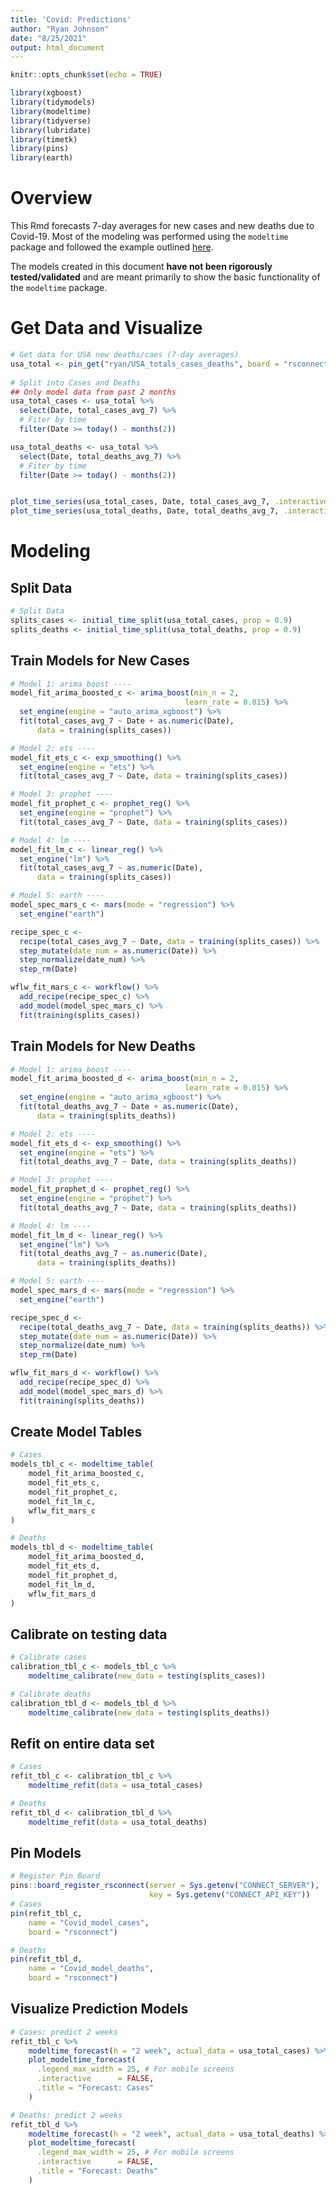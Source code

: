 ```yaml
---
title: 'Covid: Predictions'
author: "Ryan Johnson"
date: "8/25/2021"
output: html_document
---
```


```r
knitr::opts_chunk$set(echo = TRUE)

library(xgboost)
library(tidymodels)
library(modeltime)
library(tidyverse)
library(lubridate)
library(timetk)
library(pins)
library(earth)
```

# Overview

This Rmd forecasts 7-day averages for new cases and new deaths due to Covid-19. Most of the modeling was performed using the `modeltime` package and followed the example outlined [here](https://business-science.github.io/modeltime/articles/getting-started-with-modeltime.html).

The models created in this document **have not been rigorously tested/validated** and are meant primarily to show the basic functionality of the `modeltime` package.

# Get Data and Visualize

```r
# Get data for USA new deaths/caes (7-day averages)
usa_total <- pin_get("ryan/USA_totals_cases_deaths", board = "rsconnect")
  
# Split into Cases and Deaths
## Only model data from past 2 months
usa_total_cases <- usa_total %>% 
  select(Date, total_cases_avg_7) %>% 
  # Fiter by time
  filter(Date >= today() - months(2))

usa_total_deaths <- usa_total %>% 
  select(Date, total_deaths_avg_7) %>% 
  # Fiter by time
  filter(Date >= today() - months(2))


plot_time_series(usa_total_cases, Date, total_cases_avg_7, .interactive = FALSE, .title = "New Cases (7-day avg")
plot_time_series(usa_total_deaths, Date, total_deaths_avg_7, .interactive = FALSE, .title = "New Deaths (7-day avg")
```

# Modeling

## Split Data

```r
# Split Data
splits_cases <- initial_time_split(usa_total_cases, prop = 0.9)
splits_deaths <- initial_time_split(usa_total_deaths, prop = 0.9)
```

## Train Models for New Cases

```r
# Model 1: arima_boost ----
model_fit_arima_boosted_c <- arima_boost(min_n = 2,
                                       learn_rate = 0.015) %>%
  set_engine(engine = "auto_arima_xgboost") %>%
  fit(total_cases_avg_7 ~ Date + as.numeric(Date),
      data = training(splits_cases))

# Model 2: ets ----
model_fit_ets_c <- exp_smoothing() %>%
  set_engine(engine = "ets") %>%
  fit(total_cases_avg_7 ~ Date, data = training(splits_cases))

# Model 3: prophet ----
model_fit_prophet_c <- prophet_reg() %>%
  set_engine(engine = "prophet") %>%
  fit(total_cases_avg_7 ~ Date, data = training(splits_cases))

# Model 4: lm ----
model_fit_lm_c <- linear_reg() %>%
  set_engine("lm") %>%
  fit(total_cases_avg_7 ~ as.numeric(Date),
      data = training(splits_cases))

# Model 5: earth ----
model_spec_mars_c <- mars(mode = "regression") %>%
  set_engine("earth")

recipe_spec_c <-
  recipe(total_cases_avg_7 ~ Date, data = training(splits_cases)) %>%
  step_mutate(date_num = as.numeric(Date)) %>%
  step_normalize(date_num) %>%
  step_rm(Date)

wflw_fit_mars_c <- workflow() %>%
  add_recipe(recipe_spec_c) %>%
  add_model(model_spec_mars_c) %>%
  fit(training(splits_cases))
```

## Train Models for New Deaths

```r
# Model 1: arima_boost ----
model_fit_arima_boosted_d <- arima_boost(min_n = 2,
                                       learn_rate = 0.015) %>%
  set_engine(engine = "auto_arima_xgboost") %>%
  fit(total_deaths_avg_7 ~ Date + as.numeric(Date),
      data = training(splits_deaths))

# Model 2: ets ----
model_fit_ets_d <- exp_smoothing() %>%
  set_engine(engine = "ets") %>%
  fit(total_deaths_avg_7 ~ Date, data = training(splits_deaths))

# Model 3: prophet ----
model_fit_prophet_d <- prophet_reg() %>%
  set_engine(engine = "prophet") %>%
  fit(total_deaths_avg_7 ~ Date, data = training(splits_deaths))

# Model 4: lm ----
model_fit_lm_d <- linear_reg() %>%
  set_engine("lm") %>%
  fit(total_deaths_avg_7 ~ as.numeric(Date),
      data = training(splits_deaths))

# Model 5: earth ----
model_spec_mars_d <- mars(mode = "regression") %>%
  set_engine("earth")

recipe_spec_d <-
  recipe(total_deaths_avg_7 ~ Date, data = training(splits_deaths)) %>%
  step_mutate(date_num = as.numeric(Date)) %>%
  step_normalize(date_num) %>%
  step_rm(Date)

wflw_fit_mars_d <- workflow() %>%
  add_recipe(recipe_spec_d) %>%
  add_model(model_spec_mars_d) %>%
  fit(training(splits_deaths))
```

## Create Model Tables

```r
# Cases
models_tbl_c <- modeltime_table(
    model_fit_arima_boosted_c,
    model_fit_ets_c,
    model_fit_prophet_c,
    model_fit_lm_c,
    wflw_fit_mars_c
)

# Deaths
models_tbl_d <- modeltime_table(
    model_fit_arima_boosted_d,
    model_fit_ets_d,
    model_fit_prophet_d,
    model_fit_lm_d,
    wflw_fit_mars_d
)
```

## Calibrate on testing data

```r
# Calibrate cases
calibration_tbl_c <- models_tbl_c %>%
    modeltime_calibrate(new_data = testing(splits_cases))

# Calibrate deaths
calibration_tbl_d <- models_tbl_d %>%
    modeltime_calibrate(new_data = testing(splits_deaths))
```

## Refit on entire data set

```r
# Cases
refit_tbl_c <- calibration_tbl_c %>%
    modeltime_refit(data = usa_total_cases)

# Deaths
refit_tbl_d <- calibration_tbl_d %>%
    modeltime_refit(data = usa_total_deaths)
```

## Pin Models
```r
# Register Pin Board
pins::board_register_rsconnect(server = Sys.getenv("CONNECT_SERVER"),
                               key = Sys.getenv("CONNECT_API_KEY"))
# Cases
pin(refit_tbl_c,
    name = "Covid_model_cases",
    board = "rsconnect")

# Deaths
pin(refit_tbl_d,
    name = "Covid_model_deaths",
    board = "rsconnect")
```


## Visualize Prediction Models

```r
# Cases: predict 2 weeks
refit_tbl_c %>%
    modeltime_forecast(h = "2 week", actual_data = usa_total_cases) %>%
    plot_modeltime_forecast(
      .legend_max_width = 25, # For mobile screens
      .interactive      = FALSE, 
      .title = "Forecast: Cases"
    )

# Deaths: predict 2 weeks
refit_tbl_d %>%
    modeltime_forecast(h = "2 week", actual_data = usa_total_deaths) %>%
    plot_modeltime_forecast(
      .legend_max_width = 25, # For mobile screens
      .interactive      = FALSE,
      .title = "Forecast: Deaths"
    )
```
